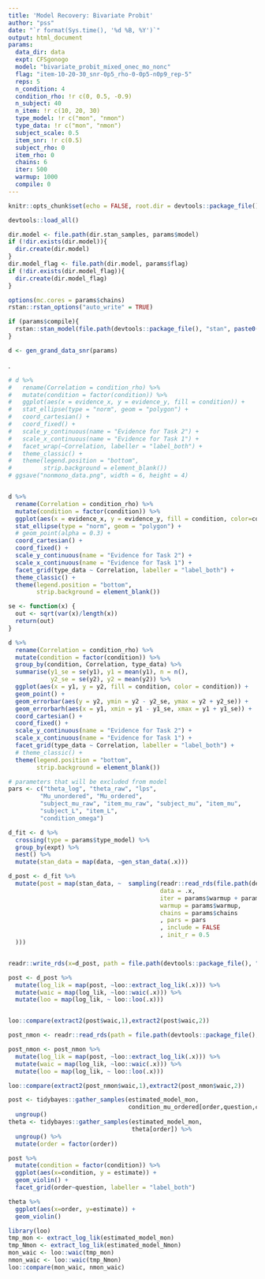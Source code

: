 ```yaml
---
title: 'Model Recovery: Bivariate Probit'
author: "pss"
date: "`r format(Sys.time(), '%d %B, %Y')`"
output: html_document
params:
  data_dir: data
  expt: CFSgonogo
  model: "bivariate_probit_mixed_onec_mo_nonc"
  flag: "item-10-20-30_snr-0p5_rho-0-0p5-n0p9_rep-5"
  reps: 5
  n_condition: 4
  condition_rho: !r c(0, 0.5, -0.9) 
  n_subject: 40
  n_item: !r c(10, 20, 30)
  type_model: !r c("mon", "nmon")
  type_data: !r c("mon", "nmon")
  subject_scale: 0.5
  item_snr: !r c(0.5)
  subject_rho: 0
  item_rho: 0
  chains: 6
  iter: 500
  warmup: 1000
  compile: 0
---
```


```r
knitr::opts_chunk$set(echo = FALSE, root.dir = devtools::package_file(), message = FALSE, warning = FALSE, fig.width = 7, fig.asp = 1, cache = FALSE, cache.path = paste0(file.path(devtools::package_file(), "output", "cache", params$model, params$flag, params$participant), .Platform$file.sep), fig.path = paste0(file.path(devtools::package_file(), "output", "figures", params$model, params$flag), .Platform$file.sep) )

devtools::load_all()

dir.model <- file.path(dir.stan_samples, params$model)
if (!dir.exists(dir.model)){
  dir.create(dir.model)
}
dir.model_flag <- file.path(dir.model, params$flag)
if (!dir.exists(dir.model_flag)){
  dir.create(dir.model_flag)
}

options(mc.cores = params$chains)
rstan::rstan_options("auto_write" = TRUE)

if (params$compile){
  rstan::stan_model(file.path(devtools::package_file(), "stan", paste0(params$model, ".stan")))
}

d <- gen_grand_data_snr(params)
```


.
```r

# d %>%
#   rename(Correlation = condition_rho) %>%
#   mutate(condition = factor(condition)) %>%
#   ggplot(aes(x = evidence_x, y = evidence_y, fill = condition)) +
#   stat_ellipse(type = "norm", geom = "polygon") +
#   coord_cartesian() +
#   coord_fixed() +
#   scale_y_continuous(name = "Evidence for Task 2") +
#   scale_x_continuous(name = "Evidence for Task 1") +
#   facet_wrap(~Correlation, labeller = "label_both") +
#   theme_classic() +
#   theme(legend.position = "bottom",
#         strip.background = element_blank()) 
# ggsave("nonmono_data.png", width = 6, height = 4)


d %>%
  rename(Correlation = condition_rho) %>%
  mutate(condition = factor(condition)) %>%
  ggplot(aes(x = evidence_x, y = evidence_y, fill = condition, color=condition)) +
  stat_ellipse(type = "norm", geom = "polygon") +
  # geom_point(alpha = 0.3) +
  coord_cartesian() +
  coord_fixed() +
  scale_y_continuous(name = "Evidence for Task 2") +
  scale_x_continuous(name = "Evidence for Task 1") +
  facet_grid(type_data ~ Correlation, labeller = "label_both") +
  theme_classic() +
  theme(legend.position = "bottom",
        strip.background = element_blank()) 
```


```r
se <- function(x) {
  out <- sqrt(var(x)/length(x))
  return(out)
}

d %>%
  rename(Correlation = condition_rho) %>%
  mutate(condition = factor(condition)) %>%
  group_by(condition, Correlation, type_data) %>%
  summarise(y1_se = se(y1), y1 = mean(y1), n = n(), 
            y2_se = se(y2), y2 = mean(y2)) %>%
  ggplot(aes(x = y1, y = y2, fill = condition, color = condition)) +
  geom_point() +
  geom_errorbar(aes(y = y2, ymin = y2 - y2_se, ymax = y2 + y2_se)) +
  geom_errorbarh(aes(x = y1, xmin = y1 - y1_se, xmax = y1 + y1_se)) +
  coord_cartesian() +
  coord_fixed() +
  scale_y_continuous(name = "Evidence for Task 2") +
  scale_x_continuous(name = "Evidence for Task 1") +
  facet_grid(type_data ~ Correlation, labeller = "label_both") +
  # theme_classic() +
  theme(legend.position = "bottom",
        strip.background = element_blank()) 
```

```r

# parameters that will be excluded from model
pars <- c("theta_log", "theta_raw", "lps",
         "Mu_unordered", "Mu_ordered",
         "subject_mu_raw", "item_mu_raw", "subject_mu", "item_mu",
         "subject_L", "item_L",
         "condition_omega")

d_fit <- d %>% 
  crossing(type = params$type_model) %>%
  group_by(expt) %>%
  nest() %>%
  mutate(stan_data = map(data, ~gen_stan_data(.x)))

```


```r
  
d_post <- d_fit %>%
  mutate(post = map(stan_data, ~  sampling(readr::read_rds(file.path(devtools::package_file(), "stan", paste0(params$model, ".rds"))), 
                                           data = .x, 
                                           iter = params$warmup + params$iter,
                                           warmup = params$warmup,
                                           chains = params$chains
                                           , pars = pars
                                           , include = FALSE
                                           , init_r = 0.5
  )))


readr::write_rds(x=d_post, path = file.path(devtools::package_file(), "output", "stan_samples", params$model, params$flag, "data_post.rds"))

```


```r

post <- d_post %>%
  mutate(log_lik = map(post, ~loo::extract_log_lik(.x))) %>%
  mutate(waic = map(log_lik, ~loo::waic(.x))) %>%
  mutate(loo = map(log_lik, ~ loo::loo(.x)))


loo::compare(extract2(post$waic,1),extract2(post$waic,2))
```

```r
post_nmon <- readr::read_rds(path = file.path(devtools::package_file(), "output", "stan_samples", params$model, 'dev', "data_post.rds"))

post_nmon <- post_nmon %>%
  mutate(log_lik = map(post, ~loo::extract_log_lik(.x))) %>%
  mutate(waic = map(log_lik, ~loo::waic(.x))) %>%
  mutate(loo = map(log_lik, ~ loo::loo(.x)))

loo::compare(extract2(post_nmon$waic,1),extract2(post_nmon$waic,2))
```


```r

post <- tidybayes::gather_samples(estimated_model_mon,
                                  condition_mu_ordered[order,question,condition]) %>%
  ungroup()
theta <- tidybayes::gather_samples(estimated_model_mon,
                                   theta[order]) %>%
  ungroup() %>%
  mutate(order = factor(order))

post %>%
  mutate(condition = factor(condition)) %>%
  ggplot(aes(x=condition, y = estimate)) +
  geom_violin() +
  facet_grid(order~question, labeller = "label_both")

theta %>%
  ggplot(aes(x=order, y=estimate)) +
  geom_violin() 
```


```r
library(loo)
tmp_mon <- extract_log_lik(estimated_model_mon)
tmp_Nmon <- extract_log_lik(estimated_model_Nmon)
mon_waic <- loo::waic(tmp_mon)
nmon_waic <- loo::waic(tmp_Nmon)
loo::compare(mon_waic, nmon_waic)
```


